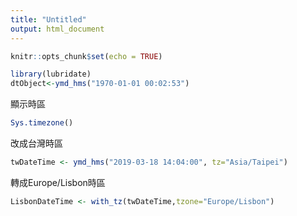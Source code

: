 ```yaml
---
title: "Untitled"
output: html_document
---
```



```r
knitr::opts_chunk$set(echo = TRUE)
```


```r
library(lubridate)
dtObject<-ymd_hms("1970-01-01 00:02:53") 
```

顯示時區
```r
Sys.timezone()
```

改成台灣時區
```r
twDateTime <- ymd_hms("2019-03-18 14:04:00", tz="Asia/Taipei")
```

轉成Europe/Lisbon時區
```r
LisbonDateTime <- with_tz(twDateTime,tzone="Europe/Lisbon")
```


